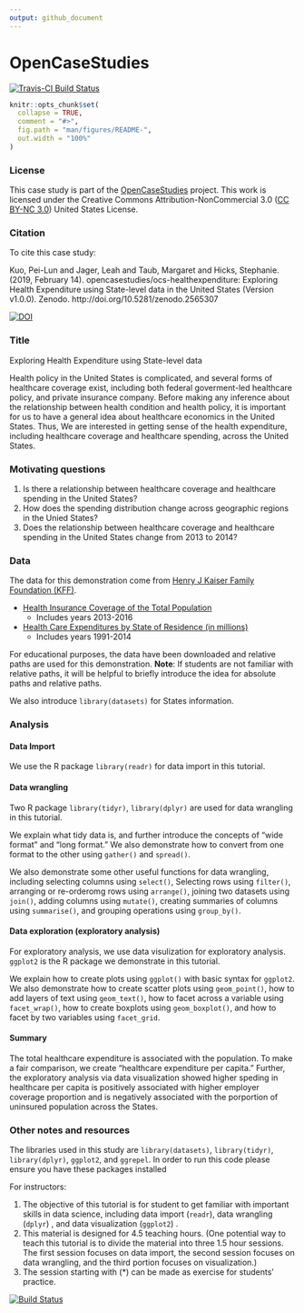 ```yaml
---
output: github_document
---
```


<!-- README.md is generated from README.Rmd. Please edit that file -->

# OpenCaseStudies

<!-- badges: start -->
[![Travis-CI Build Status](https://travis-ci.com/muschellij2/ocs-healthexpenditure.svg?branch=master)](https://travis-ci.com/muschellij2/ocs-healthexpenditure)
<!-- badges: end -->

```r
knitr::opts_chunk$set(
  collapse = TRUE,
  comment = "#>",
  fig.path = "man/figures/README-",
  out.width = "100%"
)
```


### License 

This case study is part of the [OpenCaseStudies]() project. This work is licensed under the Creative Commons Attribution-NonCommercial 3.0 ([CC BY-NC 3.0](https://creativecommons.org/licenses/by-nc/3.0/us/)) United States License.

### Citation 

To cite this case study:

Kuo, Pei-Lun and Jager, Leah and Taub, Margaret and Hicks, Stephanie. (2019, February 14). opencasestudies/ocs-healthexpenditure: Exploring Health Expenditure using State-level data in the United States (Version v1.0.0). Zenodo. http://doi.org/10.5281/zenodo.2565307

[![DOI](https://zenodo.org/badge/151142096.svg)](https://zenodo.org/badge/latestdoi/151142096)

### Title 

Exploring Health Expenditure using State-level data 

Health policy in the United States is complicated, and several 
forms of healthcare coverage exist, including both federal 
goverment-led healthcare policy, and private insurance company.
Before making any inference about the relationship between 
health condition and health policy, it is important for us to 
have a general idea about healthcare economics in the United 
States. Thus, We are interested in getting sense of the health
expenditure, including healthcare coverage and healthcare spending,
across the United States.  

### Motivating questions

1. Is there a relationship between healthcare coverage and
healthcare spending in the United States?   
2. How does the spending distribution change across geographic 
regions in the Unied States?  
3. Does the relationship between healthcare coverage and 
healthcare spending in the United States change from 2013 to 2014?  

### Data

The data for this demonstration come from
[Henry J Kaiser Family Foundation (KFF)](https://www.kff.org). 

- [Health Insurance Coverage of the Total Population](https://www.kff.org/other/state-indicator/total-population/)
  - Includes years 2013-2016
  
- [Health Care Expenditures by State of Residence (in millions)](https://www.kff.org/other/state-indicator/health-care-expenditures-by-state-of-residence-in-millions/)
  - Includes years 1991-2014
 
For educational purposes, the data have been downloaded 
and relative paths are used for this demonstration.
**Note**: If students are not familiar with relative paths,
it will be helpful to briefly introduce the idea for absolute
paths and relative paths.

We also introduce `library(datasets)` for States information.

### Analysis 

#### Data Import 

We use the R package `library(readr)` for data import in this tutorial.  

#### Data wrangling 

Two R package `library(tidyr)`, `library(dplyr)` are used for data wrangling in this tutorial.  

We explain what tidy data is, and further introduce the concepts of "wide format" 
and "long format." We also demonstrate how to convert from one format to the other using 
`gather()` and `spread()`.

We also demonstrate some other useful functions for data wrangling, including 
selecting columns using `select()`, 
Selecting rows using `filter()`, 
arranging or re-orderomg rows using `arrange()`, 
joining two datasets using `join()`, 
adding columns using `mutate()`, 
creating summaries of columns using `summarise()`, 
and grouping operations using `group_by()`. 

#### Data exploration (exploratory analysis)   

For exploratory analysis, we use data visulization for exploratory analysis. `ggplot2` is the R package 
we demonstrate in this tutorial. 

We explain how to create plots using `ggplot()` with basic syntax for `ggplot2`. 
We also demonstrate how to create scatter plots using `geom_point()`,
how to add layers of text using `geom_text()`, 
how to facet across a variable using `facet_wrap()`, 
how to create boxplots using `geom_boxplot()`, 
and how to facet by two variables using `facet_grid`. 

#### Summary   

The total healthcare expenditure is associated with 
the population. To make a fair comparison, 
we create "healthcare expenditure per capita." 
Further, the exploratory analysis via data visualization showed 
higher speding in healthcare per capita 
is positively associated with higher 
employer coverage proportion and is 
negatively associated with the porportion 
of uninsured population across the States. 

### Other notes and resources 

The libraries used in this study are `library(datasets)`, 
`library(tidyr)`, `library(dplyr)`, `ggplot2`, and 
`ggrepel`. In order to run this code please ensure 
you have these packages installed

For instructors:  

1. The objective of this tutorial is for student to get familiar with 
important skills in data science, including data import (`readr`), 
data wrangling (`dplyr`) , and data visualization (`ggplot2`) .    
2. This material is designed for 4.5 teaching hours. (One potential way 
to teach this tutorial is to divide the material into three 1.5 hour sessions. The 
first session focuses on data import, the second session focuses on data 
wrangling, and the third portion focuses on visualization.)    
3. The session starting with (*) can be made as exercise for students' practice.

[![Build Status](https://travis-ci.org/opencasestudies/ocs-healthexpenditure.svg?branch=master)](https://travis-ci.org/opencasestudies/ocs-healthexpenditure)   
